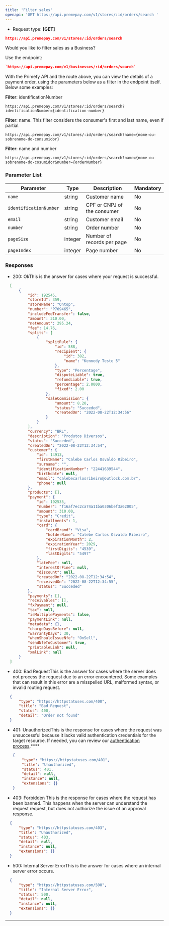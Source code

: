 ```yaml
---
title: 'Filter sales'
openapi: 'GET https://api.premepay.com/v1/stores/:id/orders/search '
---
```


* Request type: **\[GET]**

```json
https://api.premepay.com/v1/stores/:id/orders/search
```

Would you like to filter sales as a Business?

Use the endpoint:

```json
`https://api.premepay.com/v1/businesses/:id/orders/search`
```

With the Primefy API and the route above, you can view the details of a payment order, using the parameters below as a filter in the endpoint itself. Below some examples:

**Filter**: identificationNumber

`https://api.premepay.com/v1/stores/:id/orders/search?identificationNumber={identification-number}`

**Filter**: name. This filter considers the consumer's first and last name, even if partial.

`https://api.premepay.com/v1/stores/:id/orders/search?name={nome-ou-sobrenome-do-consumidor}`

**Filter**: name and number

`https://api.premepay.com/v1/stores/:id/orders/search?name={nome-ou-sobrenome-do-cosumidor&number={orderNumber}`

### Parameter List

| Parameter              | Type    | Description                 | Mandatory |
| ---------------------- | ------- | --------------------------- | --------- |
| `name`                 | string  | Customer name               | No        |
| `identificationNumber` | string  | CPF or CNPJ of the consumer | No        |
| `email`                | string  | Customer email              | No        |
| `number`               | string  | Order number                | No        |
| `pageSize`             | integer | Number of records per page  | No        |
| `pageIndex`            | integer | Page number                 | No        |

### **Responses**

* 200: OkThis is the answer for cases where your request is successful.


```json
  [
      {
          "id": 192545,
          "storeId": 359,
          "storeName": "Ontop",
          "number": "P709465",
          "includeFeeTransfer": false,
          "amount": 310.00,
          "netAmount": 295.24,
          "fee": 14.76,
          "splits": [
              {
                  "splitRule": {
                      "id": 588,
                      "recipient": {
                          "id": 382,
                          "name": "Kennedy Teste 5"
                      },
                      "type": "Percentage",
                      "disputeLiable": true,
                      "refundLiable": true,
                      "percentage": 2.0000,
                      "fixed": 2.00
                  },
                  "saleCommission": {
                      "amount": 8.20,
                      "status": "Succeded",
                      "createdOn": "2022-08-22T12:34:56"
                  }
              }
          ],
          "currency": "BRL",
          "description": "Produtos Diversos",
          "status": "Succeded",
          "createdOn": "2022-08-22T12:34:54",
          "customer": {
              "id": 14913,
              "firstName": "Calebe Carlos Osvaldo Ribeiro",
              "surname": "",
              "identificationNumber": "22441639544",
              "birthdate": null,
              "email": "calebecarlosribeiro@outlock.com.br",
              "phone": null
          },
          "products": [],
          "payment": {
              "id": 192535,
              "number": "f16af7ec2ca74a11ba0306bef3a62005",
              "amount": 310.00,
              "type": "Credit",
              "installments": 1,
              "card": {
                  "cardBrand": "Visa",
                  "holderName": "Calebe Carlos Osvaldo Ribeiro",
                  "expirationMonth": 2,
                  "expirationYear": 2029,
                  "firstDigits": "4539",
                  "lastDigits": "5497"
              },
              "lateFee": null,
              "interestOrFine": null,
              "discount": null,
              "createdOn": "2022-08-22T12:34:54",
              "receivedOn": "2022-08-22T12:34:55",
              "status": "Succeded"
          },
          "payments": [],
          "receivables": [],
          "fxPayment": null,
          "tax": null,
          "isMultiplePayments": false,
          "paymentLink": null,
          "metadata": {},
          "chargeDaysBefore": null,
          "warrantyDays": 30,
          "whenShouldIssueNfe": "OnSell",
          "sendNfeToCustomer": true,
          "printableLink": null,
          "xmlLink": null
      }
  ]
  ```

* 400: Bad RequestThis is the answer for cases where the server does not process the request due to an error encountered. Some examples that can result in this error are a misspelled URL, malformed syntax, or invalid routing request.

```json
  {
      "type": "https://httpstatuses.com/400",
      "title": "Bad Request",
      "status": 400,
      "detail": "Order not found"
  }
  ```

* 401: UnauthorizedThis is the response for cases where the request was unsuccessful because it lacks valid authentication credentials for the target resource.
  If needed, you can review our [authentication process](https://www.notion.so/Authentication-c941a0cb8e2647b187d87fcf8a314b37?pvs=21).\*\*\*\*
  
  
  ```json
  {
      "type": "https://httpstatuses.com/401",
      "title": "Unauthorized",
      "status": 401,
      "detail": null,
      "instance": null,
      "extensions": {}
  }
  ```

* 403: Forbidden
This is the response for cases where the request has been banned. This happens when the server can understand the request request, but does not authorize the issue of an approval response.


```json
  {
      "type": "https://httpstatuses.com/403",
      "title": "Unauthorized",
      "status": 403,
      "detail": null,
      "instance": null,
      "extensions": {}
  }
  ```

* 500: Internal Server ErrorThis is the answer for cases where an internal server error occurs.


```json
  {
      "type": "https://httpstatuses.com/500",
      "title": "Internal Server Error",
      "status": 500,
      "detail": null,
      "instance": null,
      "extensions": {}
  }
  ```

***